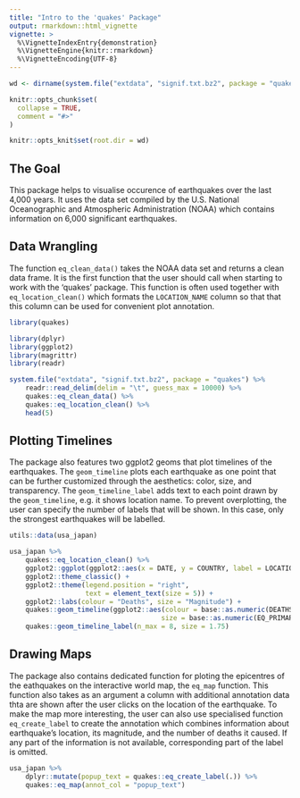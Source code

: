 ```yaml
---
title: "Intro to the 'quakes' Package"
output: rmarkdown::html_vignette
vignette: >
  %\VignetteIndexEntry{demonstration}
  %\VignetteEngine{knitr::rmarkdown}
  %\VignetteEncoding{UTF-8}
---
```


```r
wd <- dirname(system.file("extdata", "signif.txt.bz2", package = "quakes"))
```

```r
knitr::opts_chunk$set(
  collapse = TRUE,
  comment = "#>"
)

knitr::opts_knit$set(root.dir = wd)
```

## The Goal

This package helps to visualise occurence of earthquakes over the last 4,000 years. It uses the data set compiled by the U.S. National Oceanographic and Atmospheric Administration (NOAA) which contains information on 6,000 significant earthquakes.


## Data Wrangling

The function `eq_clean_data()` takes the NOAA data set and returns a clean data frame. It is the first function that the user should call when starting to work with the 'quakes' package. This function is often used together with `eq_location_clean()` which formats the `LOCATION_NAME` column so that that this column can be used for convenient plot annotation.

```r
library(quakes)

library(dplyr)
library(ggplot2)
library(magrittr)
library(readr)

system.file("extdata", "signif.txt.bz2", package = "quakes") %>%
    readr::read_delim(delim = "\t", guess_max = 10000) %>%
    quakes::eq_clean_data() %>%
    quakes::eq_location_clean() %>%
    head(5)
```


## Plotting Timelines

The package also features two ggplot2 geoms that plot timelines of the earthquakes. The `geom_timeline` plots each earthquake as one point that can be further customized through the aesthetics: color, size, and transparency. The `geom_timeline_label` adds text to each point drawn by the `geom_timeline`, e.g. it shows location name. To prevent overplotting, the user can specify the number of labels that will be shown. In this case, only the strongest earthquakes will be labelled.

```r
utils::data(usa_japan)

usa_japan %>%
    quakes::eq_location_clean() %>%
    ggplot2::ggplot(ggplot2::aes(x = DATE, y = COUNTRY, label = LOCATION_NAME)) +
    ggplot2::theme_classic() +
    ggplot2::theme(legend.position = "right",
                   text = element_text(size = 5)) +
    ggplot2::labs(colour = "Deaths", size = "Magnitude") +
    quakes::geom_timeline(ggplot2::aes(colour = base::as.numeric(DEATHS),
                                      size = base::as.numeric(EQ_PRIMARY))) +
    quakes::geom_timeline_label(n_max = 8, size = 1.75)

```


## Drawing Maps

The package also contains dedicated function for ploting the epicentres of the eathquakes on the interactive world map,  the `eq_map` function. This function also takes as an argument a column with additional annotation data thta are shown after the user clicks on the location of the earthquake. To make the map more interesting, the user can also use specialised function `eq_create_label` to create the annotation which combines information about earthquake's location, its magnitude, and the number of deaths it caused. If any part of the information is not available, corresponding part of the label is omitted.

```r
usa_japan %>% 
    dplyr::mutate(popup_text = quakes::eq_create_label(.)) %>% 
    quakes::eq_map(annot_col = "popup_text")

```


